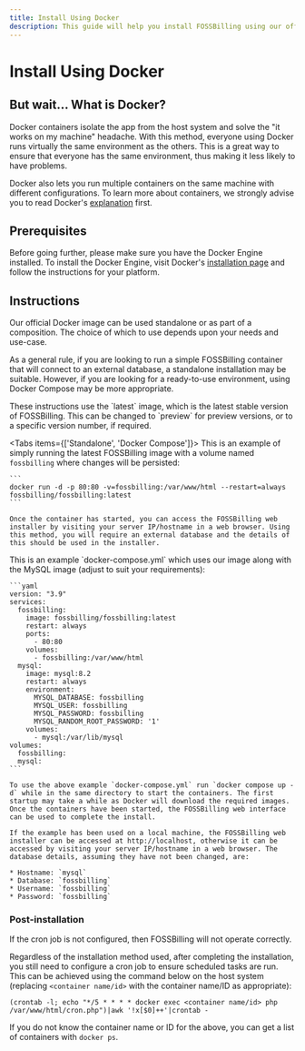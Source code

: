 ```yaml
---
title: Install Using Docker
description: This guide will help you install FOSSBilling using our official Docker image
---
```



# <FontAwesomeIcon icon={faDocker} /> Install Using Docker

## But wait... What is Docker?
Docker containers isolate the app from the host system and solve the "it works on my machine" headache. With this method, everyone using Docker runs virtually the same environment as the others. This is a great way to ensure that everyone has the same environment, thus making it less likely to have problems.

Docker also lets you run multiple containers on the same machine with different configurations. To learn more about containers, we strongly advise you to read Docker's [explanation](https://www.docker.com/resources/what-container/) first.

## Prerequisites
Before going further, please make sure you have the Docker Engine installed. To install the Docker Engine, visit Docker's [installation page](https://docs.docker.com/engine/install/) and follow the instructions for your platform.

## Instructions
Our official Docker image can be used standalone or as part of a composition. The choice of which to use depends upon your needs and use-case.

As a general rule, if you are looking to run a simple FOSSBilling container that will connect to an external database, a standalone installation may be suitable. However, if you are looking for a ready-to-use environment, using Docker Compose may be more appropriate.

<Callout type='info'>
  These instructions use the `latest` image, which is the latest stable version of FOSSBilling. This can be changed to `preview` for preview versions, or to a specific version number, if required.
</Callout>

<Tabs items={['Standalone', 'Docker Compose']}>
  <Tab>
    This is an example of simply running the latest FOSSBilling image with a volume named `fossbilling` where changes will be persisted:

    ```
    docker run -d -p 80:80 -v=fossbilling:/var/www/html --restart=always fossbilling/fossbilling:latest
    ```

    Once the container has started, you can access the FOSSBilling web installer by visiting your server IP/hostname in a web browser. Using this method, you will require an external database and the details of this should be used in the installer.
  </Tab>
  <Tab>
    This is an example `docker-compose.yml` which uses our image along with the MySQL image (adjust to suit your requirements):

    ```yaml
    version: "3.9"
    services:
      fossbilling:
        image: fossbilling/fossbilling:latest
        restart: always
        ports:
          - 80:80
        volumes:
          - fossbilling:/var/www/html
      mysql:
        image: mysql:8.2
        restart: always
        environment:
          MYSQL_DATABASE: fossbilling
          MYSQL_USER: fossbilling
          MYSQL_PASSWORD: fossbilling
          MYSQL_RANDOM_ROOT_PASSWORD: '1'
        volumes:
          - mysql:/var/lib/mysql
    volumes:
      fossbilling:
      mysql:
    ```

    To use the above example `docker-compose.yml` run `docker compose up -d` while in the same directory to start the containers. The first startup may take a while as Docker will download the required images. Once the containers have been started, the FOSSBilling web interface can be used to complete the install. 

    If the example has been used on a local machine, the FOSSBilling web installer can be accessed at http://localhost, otherwise it can be accessed by visiting your server IP/hostname in a web browser. The database details, assuming they have not been changed, are:

    * Hostname: `mysql`
    * Database: `fossbilling`
    * Username: `fossbilling`
    * Password: `fossbilling`
  </Tab>
</Tabs>

### Post-installation

<Callout type="warning">
  If the cron job is not configured, then FOSSBilling will not operate correctly.
</Callout>

Regardless of the installation method used, after completing the installation, you still need to configure a cron job to ensure scheduled tasks are run. This can be achieved using the command below on the host system (replacing `<container name/id>` with the container name/ID as appropriate):

```
(crontab -l; echo "*/5 * * * * docker exec <container name/id> php /var/www/html/cron.php")|awk '!x[$0]++'|crontab -
```

If you do not know the container name or ID for the above, you can get a list of containers with `docker ps`.